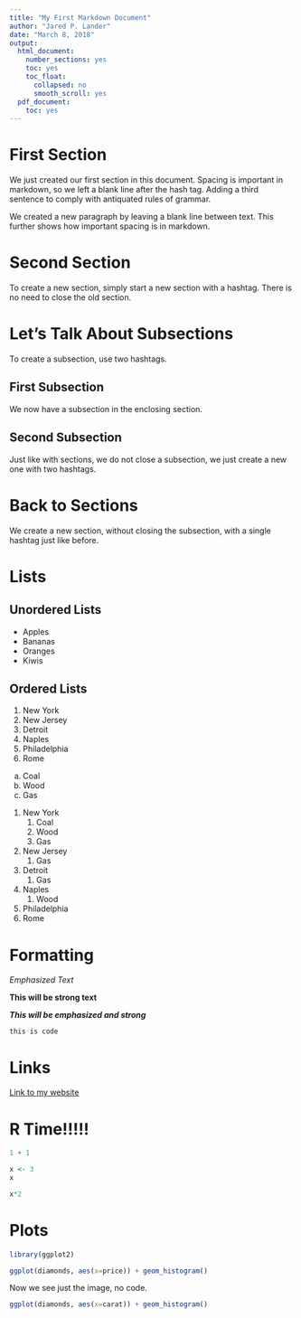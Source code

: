 ```yaml
---
title: "My First Markdown Document"
author: "Jared P. Lander"
date: "March 8, 2018"
output:
  html_document:
    number_sections: yes
    toc: yes
    toc_float:
      collapsed: no
      smooth_scroll: yes
  pdf_document:
    toc: yes
---
```


# First Section

We just created our first section in this document. Spacing is important in markdown, so we left a blank line after the hash tag. Adding a third sentence to comply with antiquated rules of grammar.

We created a new paragraph by leaving a blank line between text. This further shows how important spacing is in markdown.

# Second Section

To create a new section, simply start a new section with a hashtag. There is no need to close the old section.

# Let's Talk About Subsections

To create a subsection, use two hashtags.

## First Subsection

We now have a subsection in the enclosing section.

## Second Subsection

Just like with sections, we do not close a subsection, we just create a new one with two hashtags.

# Back to Sections

We create a new section, without closing the subsection, with a single hashtag just like before.

# Lists

## Unordered Lists

- Apples
- Bananas
- Oranges
- Kiwis

## Ordered Lists

1. New York
1. New Jersey
1. Detroit
1. Naples
1. Philadelphia
1. Rome

a. Coal
a. Wood
a. Gas

1. New York
    1. Coal
    1. Wood
    1. Gas
1. New Jersey
    1. Gas
1. Detroit
    1. Gas
1. Naples
    1. Wood
1. Philadelphia
1. Rome

# Formatting

_Emphasized Text_

__This will be strong text__

___This will be emphasized and strong___

`this is code`

# Links

[Link to my website](http://www.jaredlander.com)

# R Time!!!!!

```r
1 + 1
```

```r
x <- 3
x
```

```r
x*2
```

# Plots

```r
library(ggplot2)

ggplot(diamonds, aes(x=price)) + geom_histogram()
```

Now we see just the image, no code.

```r
ggplot(diamonds, aes(x=carat)) + geom_histogram()
```


